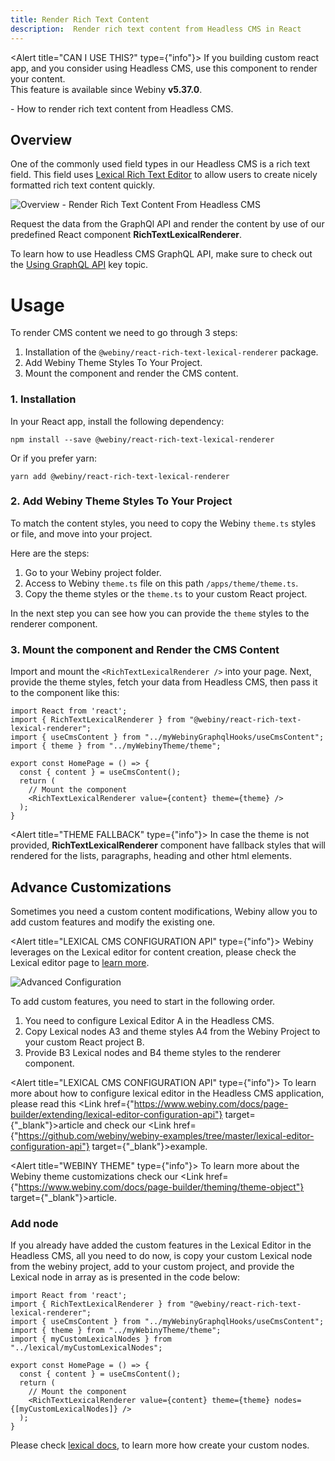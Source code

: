 ```yaml
---
title: Render Rich Text Content
description:  Render rich text content from Headless CMS in React
---
```



<Alert title="CAN I USE THIS?" type={"info"}>
  If you building custom react app, and you consider using Headless CMS, use this component to render your content.<br/>
  This feature is available since Webiny <b>v5.37.0</b>.
</Alert>

<WhatYouWillLearn>
  - How to render rich text content from Headless CMS.
</WhatYouWillLearn>

## Overview
One of the commonly used field types in our Headless CMS is a rich text field. This field uses [Lexical Rich Text Editor](https://playground.lexical.dev/) to allow users to create nicely formatted rich text content quickly.

<Image src={overviewLexicalRenderer} title="Overview - Render Rich Text Content From Headless CMS" />
 
Request the data from the GraphQl API and render the content by use of our predefined React component <b>RichTextLexicalRenderer</b>.

<Alert type="info">

  To learn how to use Headless CMS GraphQL API, make sure to check out the [Using GraphQL API](../basics/using-graphql-api) key topic.

</Alert>

# Usage
To render CMS content we need to go through 3 steps:
1. Installation of the `@webiny/react-rich-text-lexical-renderer` package.
2. Add Webiny Theme Styles To Your Project.
3. Mount the component and render the CMS content.

### 1. Installation

In your React app, install the following dependency:

```
npm install --save @webiny/react-rich-text-lexical-renderer
```

Or if you prefer yarn:

```
yarn add @webiny/react-rich-text-lexical-renderer
```

### 2. Add Webiny Theme Styles To Your Project
To match the content styles, you need to copy the Webiny `theme.ts` styles or file, and move into your project.

Here are the steps:
1. Go to your Webiny project folder.
2. Access to Webiny `theme.ts` file on this path `/apps/theme/theme.ts`.
3. Copy the theme styles or the `theme.ts` to your custom React project.

In the next step you can see how you can provide the `theme` styles to the renderer component.

### 3. Mount the component and Render the CMS Content
Import and mount the `<RichTextLexicalRenderer />` into your page. Next, provide the theme styles, fetch your data from Headless CMS,
then pass it to the component like this:

```tsx HomePage.tsx
import React from 'react';
import { RichTextLexicalRenderer } from "@webiny/react-rich-text-lexical-renderer";
import { useCmsContent } from "../myWebinyGraphqlHooks/useCmsContent";
import { theme } from "../myWebinyTheme/theme";

export const HomePage = () => {
  const { content } = useCmsContent();
  return (
    // Mount the component
    <RichTextLexicalRenderer value={content} theme={theme} />
  );
}
```

<Alert title="THEME FALLBACK" type={"info"}>
  In case the theme is not provided, <b>RichTextLexicalRenderer</b> component have fallback styles that will
  rendered for the lists, paragraphs, heading and other html elements.
</Alert>

## Advance Customizations

Sometimes you need a custom content modifications, Webiny allow you to add custom features and modify the existing one.

<Alert title="LEXICAL CMS CONFIGURATION API" type={"info"}>
 Webiny leverages on the Lexical editor for content creation, please check the Lexical editor page to [learn more](https://lexical.dev/).
</Alert>

<Image src={configureLexicalRenderer} title="Advanced Configuration" />

To add custom features, you need to start in the following order.
1. You need to configure Lexical Editor <diagram-letter>A</diagram-letter> in the Headless CMS.
2. Copy Lexical nodes <diagram-letter>A3</diagram-letter> and theme styles <diagram-letter>A4</diagram-letter> from the Webiny Project 
to your custom React project <diagram-letter>B</diagram-letter>.
3. Provide <diagram-letter>B3</diagram-letter> Lexical nodes and <diagram-letter>B4</diagram-letter> theme styles to the renderer component.

<Alert title="LEXICAL CMS CONFIGURATION API" type={"info"}>
  To learn more about how to configure lexical editor in the Headless CMS application, please read this <Link href={"https://www.webiny.com/docs/page-builder/extending/lexical-editor-configuration-api"} target={"_blank"}>article</Link> and check our <Link href={"https://github.com/webiny/webiny-examples/tree/master/lexical-editor-configuration-api"} target={"_blank"}>example</Link>.
</Alert>

<Alert title="WEBINY THEME" type={"info"}>
  To learn more about the Webiny theme customizations check our <Link href={"https://www.webiny.com/docs/page-builder/theming/theme-object"} target={"_blank"}>article</Link>.
</Alert>


### Add node

If you already have added the custom features in the Lexical Editor in the Headless CMS, all you need to do now, 
is copy your custom Lexical node from the webiny project, add to your custom project, and provide the Lexical node in array 
as is presented in the code below:

```tsx HomePage.tsx
import React from 'react';
import { RichTextLexicalRenderer } from "@webiny/react-rich-text-lexical-renderer";
import { useCmsContent } from "../myWebinyGraphqlHooks/useCmsContent";
import { theme } from "../myWebinyTheme/theme";
import { myCustomLexicalNodes } from "../lexical/myCustomLexicalNodes";

export const HomePage = () => {
  const { content } = useCmsContent();
  return (
    // Mount the component
    <RichTextLexicalRenderer value={content} theme={theme} nodes={[myCustomLexicalNodes]} />
  );
}
```

Please check [lexical docs](https://lexical.dev/docs/concepts/nodes), to learn more how create your custom nodes.
